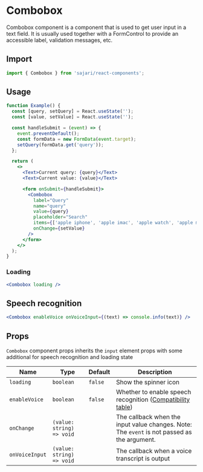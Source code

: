 
<SEO
  title="Combobox"
  description="Combobox component is a component that is used to get user input in a text field. It is usually used together with a FormControl to provide an accessible label, validation messages, etc."
/>

# Combobox

Combobox component is a component that is used to get user input in a text field. It is usually used together with a FormControl to provide an accessible label, validation messages, etc.

## Import

```js
import { Combobox } from 'sajari/react-components';
```

## Usage

```jsx
function Example() {
  const [query, setQuery] = React.useState('');
  const [value, setValue] = React.useState('');

  const handleSubmit = (event) => {
    event.preventDefault();
    const formData = new FormData(event.target);
    setQuery(formData.get('query'));
  };

  return (
    <>
      <Text>Current query: {query}</Text>
      <Text>Current value: {value}</Text>

      <form onSubmit={handleSubmit}>
        <Combobox
          label="Query"
          name="query"
          value={query}
          placeholder="Search"
          items={['apple iphone', 'apple imac', 'apple watch', 'apple mac pro', 'apple macbook pro']}
          onChange={setValue}
        />
      </form>
    </>
  );
}
```

### Loading

```jsx
<Combobox loading />
```

## Speech recognition

```jsx
<Combobox enableVoice onVoiceInput={(text) => console.info(text)} />
```

## Props

`Combobox` component props inherits the `input` element props with some additional for speech recognition and loading state

| Name           | Type                      | Default | Description                                                                                                                      |
| -------------- | ------------------------- | ------- | -------------------------------------------------------------------------------------------------------------------------------- |
| `loading`      | `boolean`                 | `false` | Show the spinner icon                                                                                                            |
| `enableVoice`  | `boolean`                 | `false` | Whether to enable speech recognition ([Compatibility table](https://developer.mozilla.org/en-US/docs/Web/API/SpeechRecognition)) |
| `onChange`     | `(value: string) => void` |         | The callback when the input value changes. Note: The `event` is not passed as the argument.                                      |
| `onVoiceInput` | `(value: string) => void` |         | The callback when a voice transcript is output                                                                                   |
